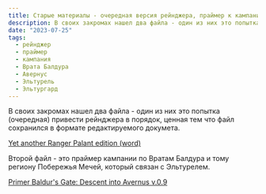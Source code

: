 ```yaml
---
title: Старые материалы - очередная версия рейнджера, праймер к кампании по Вратам Балдура и Авернусу
description: В своих закромах нашел два файла - один из них это попытка (очередная) привести рейнджера в порядок, ценная тем что файл сохранился в формате редактируемого докумета. Второй файл - это праймер кампании по Вратам Балдура и тому региону Побережья Мечей, который связан с Эльтурелем.
date: "2023-07-25"
tags:
  - рейнджер
  - праймер
  - кампания
  - Врата Балдура
  - Авернус
  - Эльтурель
  - Эльтургард
---
```


В своих закромах нашел два файла - один из них это попытка (очередная) привести рейнджера в порядок, ценная тем что файл сохранился в формате редактируемого докумета.

[Yet another Ranger Palant edition (word)](/files/word/ranger_palant_edition_draft_old_edited_in_2023.docx)

Второй файл - это праймер кампании по Вратам Балдура и тому региону Побережья Мечей, который связан с Эльтурелем.

[Primer Baldur's Gate: Descent into Avernus v.0.9](/files/downloads/bgdia_primer_0.9.pdf)
